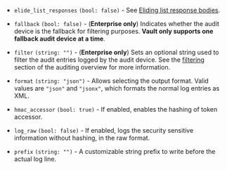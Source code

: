 - `elide_list_responses` `(bool: false)` - See [Eliding list response
bodies](/vault/docs/audit#eliding-list-response-bodies).

- `fallback` `(bool: false)` - (**Enterprise only**) Indicates whether the audit device is the
fallback for filtering purposes. **Vault only supports one fallback audit
device at a time**.

- `filter` `(string: "")` - (**Enterprise only**) Sets an optional string used to filter the audit
entries logged by the audit device.  See the [filtering](/vault/docs/concepts/filtering/audit)
section of the auditing overview for more information.

- `format` `(string: "json")` - Allows selecting the output format. Valid values
are `"json"` and `"jsonx"`, which formats the normal log entries as XML.

- `hmac_accessor` `(bool: true)` - If enabled, enables the hashing of token
accessor.

- `log_raw` `(bool: false)` - If enabled, logs the security sensitive
information without hashing, in the raw format.

- `prefix` `(string: "")` - A customizable string prefix to write before the
actual log line.
